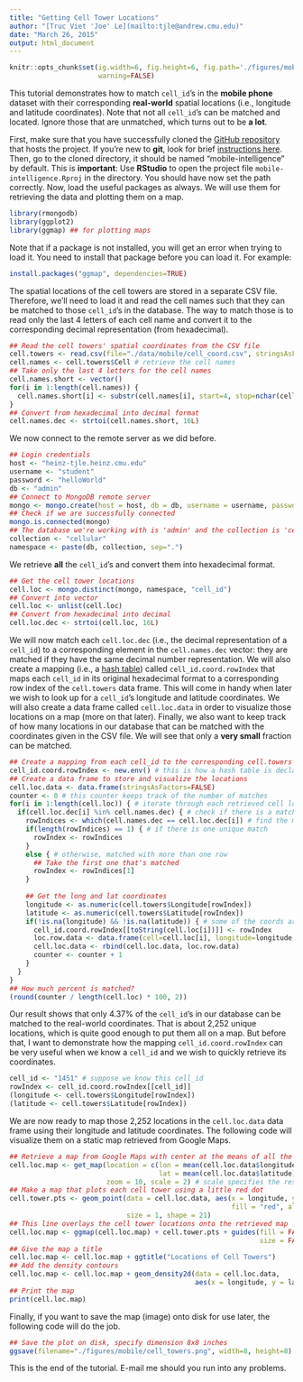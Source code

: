 ```yaml
---
title: "Getting Cell Tower Locations"
author: "[Truc Viet 'Joe' Le](mailto:tjle@andrew.cmu.edu)"
date: "March 26, 2015"
output: html_document
---
```


```r
knitr::opts_chunk$set(ig.width=6, fig.height=6, fig.path='./figures/mobile/',
                      warning=FALSE)
```

This tutorial demonstrates how to match `cell_id`'s in the **mobile phone** dataset with their corresponding **real-world** spatial locations (i.e., longitude and latitude coordinates). Note that not all `cell_id`'s can be matched and located. Ignore those that are unmatched, which turns out to be **a lot**.

First, make sure that you have successfully cloned the [GitHub repository](https://github.com/vietexob/mobile-intelligence) that hosts the project. If you're new to **git**, look for brief [instructions here](https://help.github.com/articles/fork-a-repo/). Then, go to the cloned directory, it should be named "mobile-intelligence" by default. This is **important**: Use **RStudio** to open the project file `mobile-intelligence.Rproj` in the directory. You should have now set the path correctly. Now, load the useful packages as always. We will use them for retrieving the data and plotting them on a map.

```r
library(rmongodb)
library(ggplot2)
library(ggmap) ## for plotting maps
```

Note that if a package is not installed, you will get an error when trying to load it. You need to install that package before you can load it. For example:

```r
install.packages("ggmap", dependencies=TRUE)
```

The spatial locations of the cell towers are stored in a separate CSV file. Therefore, we'll need to load it and read the cell names such that they can be matched to those `cell_id`'s in the database. The way to match those is to read only the last 4 letters of each cell name and convert it to the corresponding decimal representation (from hexadecimal).

```r
## Read the cell towers' spatial coordinates from the CSV file
cell.towers <- read.csv(file="./data/mobile/cell_coord.csv", stringsAsFactors=FALSE)
cell.names <- cell.towers$Cell # retrieve the cell names
## Take only the last 4 letters for the cell names
cell.names.short <- vector()
for(i in 1:length(cell.names)) {
  cell.names.short[i] <- substr(cell.names[i], start=4, stop=nchar(cell.names[i]))
}
## Convert from hexadecimal into decimal format
cell.names.dec <- strtoi(cell.names.short, 16L)
```

We now connect to the remote server as we did before.

```r
## Login credentials
host <- "heinz-tjle.heinz.cmu.edu"
username <- "student"
password <- "helloWorld"
db <- "admin"
## Connect to MongoDB remote server
mongo <- mongo.create(host = host, db = db, username = username, password = password)
## Check if we are successfully connected
mongo.is.connected(mongo)
## The database we're working with is 'admin' and the collection is 'cellular'
collection <- "cellular"
namespace <- paste(db, collection, sep=".")
```

We retrieve **all** the `cell_id`'s and convert them into hexadecimal format.

```r
## Get the cell tower locations
cell.loc <- mongo.distinct(mongo, namespace, "cell_id")
## Convert into vector
cell.loc <- unlist(cell.loc)
## Convert from hexadecimal into decimal
cell.loc.dec <- strtoi(cell.loc, 16L)
```

We will now match each `cell.loc.dec` (i.e., the decimal representation of a `cell_id`) to a corresponding element in the `cell.names.dec` vector: they are matched if they have the same decimal number representation. We will also create a mapping (i.e., a [hash table](http://en.wikipedia.org/wiki/Hash_table)) called `cell_id.coord.rowIndex` that maps each `cell_id` in its original hexadecimal format to a corresponding row index of the `cell.towers` data frame. This will come in handy when later we wish to look up for a `cell_id`'s longitude and latitude coordinates. We will also create a data frame called `cell.loc.data` in order to visualize those locations on a map (more on that later). Finally, we also want to keep track of how many locations in our database that can be matched with the coordinates given in the CSV file. We will see that only a **very small** fraction can be matched.

```r
## Create a mapping from each cell_id to the corresponding cell.towers table's row index
cell_id.coord.rowIndex <- new.env() # this is how a hash table is declared in R
## Create a data frame to store and visualize the locations
cell.loc.data <- data.frame(stringsAsFactors=FALSE)
counter <- 0 # this counter keeps track of the number of matches
for(i in 1:length(cell.loc)) { # iterate through each retrieved cell location
  if(cell.loc.dec[i] %in% cell.names.dec) { # check if there is a match
    rowIndices <- which(cell.names.dec == cell.loc.dec[i]) # find the matched index
    if(length(rowIndices) == 1) { # if there is one unique match
      rowIndex <- rowIndices
    }
    else { # otherwise, matched with more than one row
      ## Take the first one that's matched
      rowIndex <- rowIndices[1]
    }
    
    ## Get the long and lat coordinates
    longitude <- as.numeric(cell.towers$Longitude[rowIndex])
    latitude <- as.numeric(cell.towers$Latitude[rowIndex])
    if(!is.na(longitude) && !is.na(latitude)) { # some of the coords are corrupted
      cell_id.coord.rowIndex[[toString(cell.loc[i])]] <- rowIndex
      loc.row.data <- data.frame(cell=cell.loc[i], longitude=longitude, latitude=latitude)
      cell.loc.data <- rbind(cell.loc.data, loc.row.data)
      counter <- counter + 1
    }
  }
}
## How much percent is matched?
(round(counter / length(cell.loc) * 100, 2))
```

Our result shows that only 4.37% of the `cell_id`'s in our database can be matched to the real-world coordinates. That is about 2,252 unique locations, which is quite good enough to put them all on a map. But before that, I want to demonstrate how the mapping `cell_id.coord.rowIndex` can be very useful when we know a `cell_id` and we wish to quickly retrieve its coordinates.

```r
cell_id <- "1451" # suppose we know this cell_id
rowIndex <- cell_id.coord.rowIndex[[cell_id]]
(longitude <- cell.towers$Longitude[rowIndex])
(latitude <- cell.towers$Latitude[rowIndex])
```

We are now ready to map those 2,252 locations in the `cell.loc.data` data frame using their longitude and latitude coordinates. The following code will visualize them on a static map retrieved from Google Maps.

```r
## Retrieve a map from Google Maps with center at the means of all the coordinates
cell.loc.map <- get_map(location = c(lon = mean(cell.loc.data$longitude),
                                     lat = mean(cell.loc.data$latitude)),
                        zoom = 10, scale = 2) # scale specifies the resolution of the map
## Make a map that plots each cell tower using a little red dot
cell.tower.pts <- geom_point(data = cell.loc.data, aes(x = longitude, y = latitude,
                                                       fill = "red", alpha = 0.80),
                             size = 1, shape = 21)
## This line overlays the cell tower locations onto the retrieved map
cell.loc.map <- ggmap(cell.loc.map) + cell.tower.pts + guides(fill = FALSE, alpha = FALSE,
                                                              size = FALSE)
## Give the map a title
cell.loc.map <- cell.loc.map + ggtitle("Locations of Cell Towers")
## Add the density contours
cell.loc.map <- cell.loc.map + geom_density2d(data = cell.loc.data,
                                              aes(x = longitude, y = latitude))
## Print the map
print(cell.loc.map)
```

Finally, if you want to save the map (image) onto disk for use later, the following code will do the job.

```r
## Save the plot on disk, specify dimension 8x8 inches
ggsave(filename="./figures/mobile/cell_towers.png", width=8, height=8)
```

This is the end of the tutorial. E-mail me should you run into any problems.
